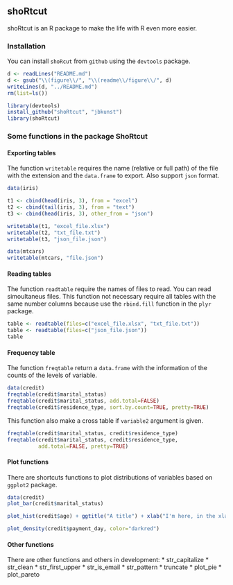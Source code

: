 ## shoRtcut

shoRtcut is an R package to make the life with R even more easier.

### Installation

You can install `shoRcut` from `github` using the `devtools` package.

```r
d <- readLines("README.md")
d <- gsub("\\(figure\\/", "\\(readme\\/figure\\/", d)
writeLines(d, "../README.md")
rm(list=ls())
```



```r
library(devtools)
install_github("shoRtcut", "jbkunst")
library(shoRtcut)
```


### Some functions in the package ShoRtcut


#### Exporting tables

The function `writetable` requires the name (relative or full path) of the file with the extension and the `data.frame` to export. Also support `json` format.

```r
data(iris)

t1 <- cbind(head(iris, 3), from = "excel")
t2 <- cbind(tail(iris, 3), from = "text")
t3 <- cbind(head(iris, 3), other_from = "json")

writetable(t1, "excel_file.xlsx")
writetable(t2, "txt_file.txt")
writetable(t3, "json_file.json")
```


```r
data(mtcars)
writetable(mtcars, "file.json")
```

#### Reading tables

The function `readtable` require the names of files to read. You can read simoultaneus files. This function not necessary require all tables with the same number columns because use the `rbind.fill` function in the `plyr` package.


```r
table <- readtable(files=c("excel_file.xlsx", "txt_file.txt"))
table <- readtable(files=c("json_file.json"))
table
```


#### Frequency table

The function `freqtable` return a `data.frame` with the information of the counts of the levels of variable.

```r
data(credit)
freqtable(credit$marital_status)
freqtable(credit$marital_status, add.total=FALSE)
freqtable(credit$residence_type, sort.by.count=TRUE, pretty=TRUE)
```

This function also make a cross table if `variable2` argument is given.

```r
freqtable(credit$marital_status, credit$residence_type)
freqtable(credit$marital_status, credit$residence_type,
          add.total=FALSE, pretty=TRUE)
```


#### Plot functions

There are shortcuts functions to plot distributions of variables based on `ggplot2` package.

```r
data(credit)
plot_bar(credit$marital_status)
```

```r
plot_hist(credit$age) + ggtitle("A title") + xlab("I'm here, in the xlab")
```

```r
plot_density(credit$payment_day, color="darkred") 
```

#### Other functions
There are other functions and others in development:
* str_capitalize
* str_clean
* str_first_upper
* str_is_email
* str_pattern
* truncate
* plot_pie
* plot_pareto
